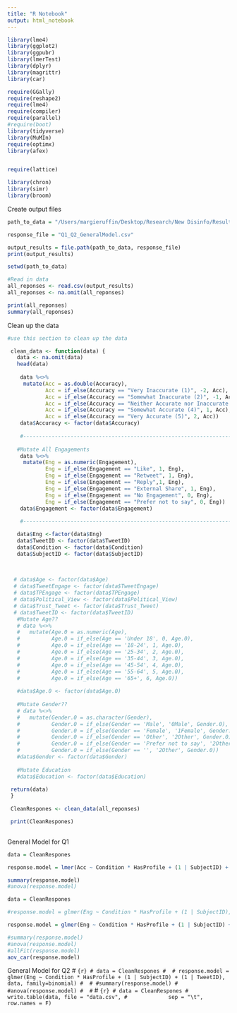 ```yaml
---
title: "R Notebook"
output: html_notebook
---
```



```r
library(lme4)
library(ggplot2)
library(ggpubr)
library(lmerTest)
library(dplyr)
library(magrittr)
library(car)

require(GGally)
require(reshape2)
require(lme4)
require(compiler)
require(parallel)
#require(boot)
library(tidyverse)
library(MuMIn)
require(optimx)
library(afex)


require(lattice)

library(chron)
library(simr)
library(broom)
```

Create output files
```r
path_to_data = "/Users/margieruffin/Desktop/Research/New Disinfo/Results/Data Collection 3/Mixed Regression Data/"

response_file = "Q1_Q2_GeneralModel.csv"

output_results = file.path(path_to_data, response_file)
print(output_results)

setwd(path_to_data)

#Read in data
all_reponses <- read.csv(output_results)
all_reponses <- na.omit(all_reponses)

print(all_reponses)
summary(all_reponses)

```

Clean up the data
```r
#use this section to clean up the data

 clean_data <- function(data) {
   data <- na.omit(data)
   head(data)
    
    data %<>%
     mutate(Acc = as.double(Accuracy),
            Acc = if_else(Accuracy == "Very Inaccurate (1)", -2, Acc),
            Acc = if_else(Accuracy == "Somewhat Inaccurate (2)", -1, Acc),
            Acc = if_else(Accuracy == "Neither Accurate nor Inaccurate (3)", 0, Acc),
            Acc = if_else(Accuracy == "Somewhat Accurate (4)", 1, Acc),
            Acc = if_else(Accuracy == "Very Accurate (5)", 2, Acc))
    data$Accuracy <- factor(data$Accuracy)
    
    #--------------------------------------------------------------------------------------------------
    
   #Mutate All Engagements
    data %<>%
     mutate(Eng = as.numeric(Engagement),
            Eng = if_else(Engagement == "Like", 1, Eng),
            Eng = if_else(Engagement == "Retweet", 1, Eng),
            Eng = if_else(Engagement == "Reply",1, Eng),
            Eng = if_else(Engagement == "External Share", 1, Eng),
            Eng = if_else(Engagement == "No Engagement", 0, Eng),
            Eng = if_else(Engagement == "Prefer not to say", 0, Eng))
    data$Engagement <- factor(data$Engagement)
    
    #--------------------------------------------------------------------------------------------------

   data$Eng <-factor(data$Eng)
   data$TweetID <- factor(data$TweetID)
   data$Condition <- factor(data$Condition)
   data$SubjectID <- factor(data$SubjectID)

   
   
  # data$Age <- factor(data$Age)
  # data$TweetEngage <- factor(data$TweetEngage)
  # data$TPEngage <- factor(data$TPEngage)
  # data$Political_View <- factor(data$Political_View)
  # data$Trust_Tweet <- factor(data$Trust_Tweet)
  # data$TweetID <- factor(data$TweetID)
   #Mutate Age??
   # data %<>%
   #   mutate(Age.0 = as.numeric(Age),
   #          Age.0 = if_else(Age == 'Under 18', 0, Age.0),
   #          Age.0 = if_else(Age == '18-24', 1, Age.0),
   #          Age.0 = if_else(Age == '25-34', 2, Age.0),
   #          Age.0 = if_else(Age == '35-44', 3, Age.0),
   #          Age.0 = if_else(Age == '45-54', 4, Age.0),
   #          Age.0 = if_else(Age == '55-64', 5, Age.0),
   #          Age.0 = if_else(Age == '65+', 6, Age.0))
           
   #data$Age.0 <- factor(data$Age.0)
   
   #Mutate Gender??
   # data %<>%
   #   mutate(Gender.0 = as.character(Gender),
   #          Gender.0 = if_else(Gender == 'Male', '0Male', Gender.0),
   #          Gender.0 = if_else(Gender == 'Female', '1Female', Gender.0),
   #          Gender.0 = if_else(Gender == 'Other', '2Other', Gender.0),
   #          Gender.0 = if_else(Gender == 'Prefer not to say', '2Other', Gender.0),
   #          Gender.0 = if_else(Gender == '', '2Other', Gender.0))
   #data$Gender <- factor(data$Gender)
    
   #Mutate Education
   #data$Education <- factor(data$Education)

 return(data)
 }
 
 CleanRespones <- clean_data(all_reponses)

 print(CleanRespones)
 

```

General Model for Q1
```r
data = CleanRespones

response.model = lmer(Acc ~ Condition * HasProfile + (1 | SubjectID) + (1 | TweetID), data, REML = FALSE)

summary(response.model)
#anova(response.model)
```

```r
data = CleanRespones

#response.model = glmer(Eng ~ Condition * HasProfile + (1 | SubjectID), data, family=binomial) #+ (1 | TweetID)

response.model = glmer(Eng ~ Condition * HasProfile + (1 | SubjectID) + (0 | TweetID), data, family=binomial) #

#summary(response.model)
#anova(response.model)
#allFit(response.model)
aov_car(response.model)
```


General Model for Q2
# ```{r}
# data = CleanRespones
# 
# response.model = glmer(Eng ~ Condition * HasProfile + (1 | SubjectID) + (1 | TweetID), data, family=binomial)
# 
# #summary(response.model)
# #anova(response.model)
# 
# ```
# ```{r}
# data = CleanRespones
# write.table(data, file = "data.csv",
#             sep = "\t", row.names = F)
```


